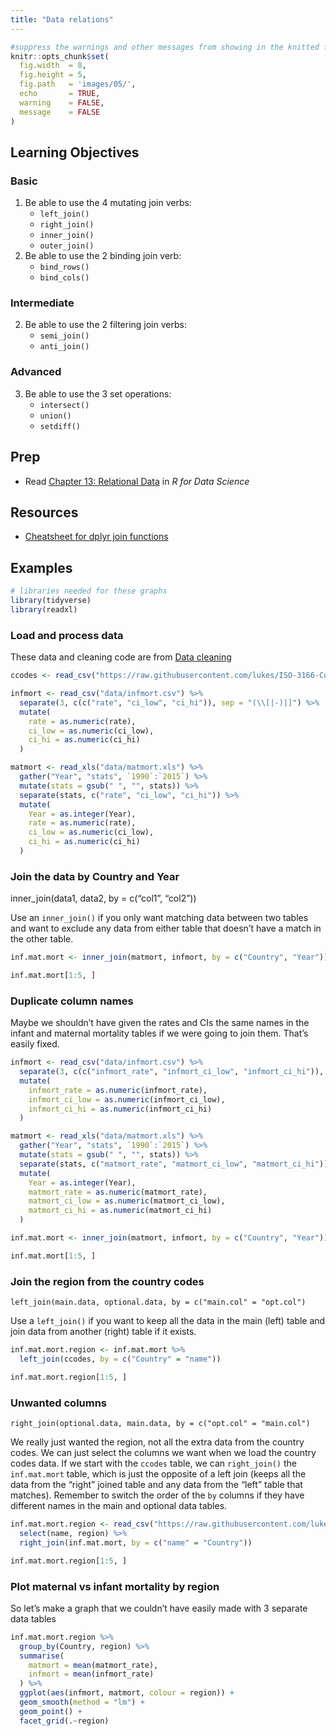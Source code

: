 ```yaml
---
title: "Data relations"
---
```


```r
#suppress the warnings and other messages from showing in the knitted file.
knitr::opts_chunk$set(
  fig.width  = 8, 
  fig.height = 5, 
  fig.path   = 'images/05/',
  echo       = TRUE, 
  warning    = FALSE, 
  message    = FALSE
)
```

## Learning Objectives {.tabset}

### Basic

1. Be able to use the 4 mutating join verbs:
    + `left_join()`
    + `right_join()`
    + `inner_join()`
    + `outer_join()`
    
2. Be able to use the 2 binding join verb:
    + `bind_rows()`
    + `bind_cols()`

### Intermediate

2. Be able to use the 2 filtering join verbs:
    + `semi_join()`
    + `anti_join()`

### Advanced

3. Be able to use the 3 set operations:
    + `intersect()`
    + `union()`
    + `setdiff()`
    

## Prep

* Read [Chapter 13: Relational Data](http://r4ds.had.co.nz/relational-data.html) in *R for Data Science*


## Resources

* [Cheatsheet for dplyr join functions](http://stat545.com/bit001_dplyr-cheatsheet.html#full_joinsuperheroes-publishers)


## Examples

```r

# libraries needed for these graphs
library(tidyverse)
library(readxl)

```

### Load and process data

These data and cleaning code are from [Data cleaning](02_tidyr.html)

```r

ccodes <- read_csv("https://raw.githubusercontent.com/lukes/ISO-3166-Countries-with-Regional-Codes/master/all/all.csv")

infmort <- read_csv("data/infmort.csv") %>%
  separate(3, c(c("rate", "ci_low", "ci_hi")), sep = "(\\[|-)|]") %>%
  mutate(
    rate = as.numeric(rate),
    ci_low = as.numeric(ci_low),
    ci_hi = as.numeric(ci_hi)
  )

matmort <- read_xls("data/matmort.xls") %>%
  gather("Year", "stats", `1990`:`2015`) %>%
  mutate(stats = gsub(" ", "", stats)) %>%
  separate(stats, c("rate", "ci_low", "ci_hi")) %>%
  mutate(
    Year = as.integer(Year),
    rate = as.numeric(rate),
    ci_low = as.numeric(ci_low),
    ci_hi = as.numeric(ci_hi)
  )

```

### Join the data by Country and Year

inner_join(data1, data2, by = c("col1", "col2"))

Use an `inner_join()` if you only want matching data between 
two tables and want to exclude any data from either table 
that doesn't have a match in the other table.

```r

inf.mat.mort <- inner_join(matmort, infmort, by = c("Country", "Year"))

inf.mat.mort[1:5, ]

```

### Duplicate column names

Maybe we shouldn't have given the rates and CIs the same 
names in the infant and maternal mortality tables if we 
were going to join them. That's easily fixed.

```r

infmort <- read_csv("data/infmort.csv") %>%
  separate(3, c(c("infmort_rate", "infmort_ci_low", "infmort_ci_hi")), sep = "(\\[|-)|]") %>%
  mutate(
    infmort_rate = as.numeric(infmort_rate),
    infmort_ci_low = as.numeric(infmort_ci_low),
    infmort_ci_hi = as.numeric(infmort_ci_hi)
  )

matmort <- read_xls("data/matmort.xls") %>%
  gather("Year", "stats", `1990`:`2015`) %>%
  mutate(stats = gsub(" ", "", stats)) %>%
  separate(stats, c("matmort_rate", "matmort_ci_low", "matmort_ci_hi")) %>%
  mutate(
    Year = as.integer(Year),
    matmort_rate = as.numeric(matmort_rate),
    matmort_ci_low = as.numeric(matmort_ci_low),
    matmort_ci_hi = as.numeric(matmort_ci_hi)
  )

inf.mat.mort <- inner_join(matmort, infmort, by = c("Country", "Year"))

inf.mat.mort[1:5, ]

```

### Join the region from the country codes

`left_join(main.data, optional.data, by = c("main.col" = "opt.col")`

Use a `left_join()` if you want to keep all the data in the main 
(left) table and join data from another (right) table if it exists.


```r
inf.mat.mort.region <- inf.mat.mort %>%
  left_join(ccodes, by = c("Country" = "name"))

inf.mat.mort.region[1:5, ]
```

### Unwanted columns

`right_join(optional.data, main.data, by = c("opt.col" = "main.col")`

We really just wanted the region, not all the extra data from the country codes. 
We can just select the columns we want when we load the country codes data. 
If we start with the `ccodes` table, we can `right_join()` the `inf.mat.mort` table, 
which is just the opposite of a left join (keeps all the data from the "right" joined 
table and any data from the "left" table that matches). Remember to switch the 
order of the `by` columns if they have different names in the main and optional data tables.

```r

inf.mat.mort.region <- read_csv("https://raw.githubusercontent.com/lukes/ISO-3166-Countries-with-Regional-Codes/master/all/all.csv") %>%
  select(name, region) %>%
  right_join(inf.mat.mort, by = c("name" = "Country"))

inf.mat.mort.region[1:5, ]

```


### Plot maternal vs infant mortality by region

So let's make a graph that we couldn't have easily made with 3 separate data tables

```r
inf.mat.mort.region %>%
  group_by(Country, region) %>%
  summarise(
    matmort = mean(matmort_rate),
    infmort = mean(infmort_rate)
  ) %>%
  ggplot(aes(infmort, matmort, colour = region)) +
  geom_smooth(method = "lm") +
  geom_point() +
  facet_grid(.~region)
```





